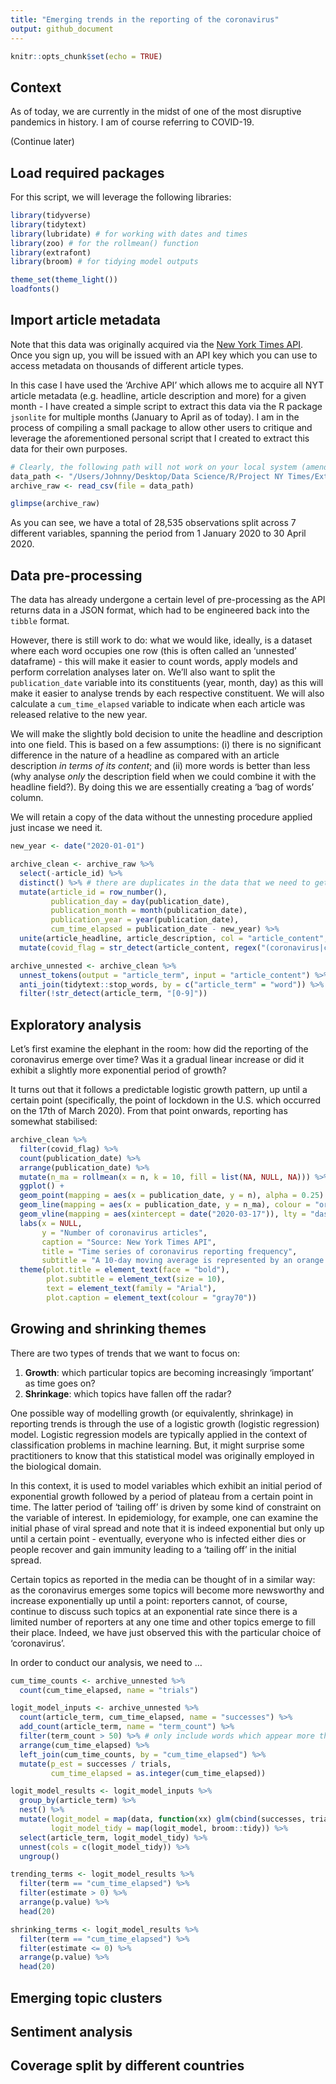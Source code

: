 ```yaml
---
title: "Emerging trends in the reporting of the coronavirus"
output: github_document
---
```


```r
knitr::opts_chunk$set(echo = TRUE)
```

## Context

As of today, we are currently in the midst of one of the most disruptive pandemics in history. I am of course referring to COVID-19.

(Continue later)

## Load required packages

For this script, we will leverage the following libraries:

```r
library(tidyverse)
library(tidytext)
library(lubridate) # for working with dates and times
library(zoo) # for the rollmean() function
library(extrafont)
library(broom) # for tidying model outputs

theme_set(theme_light())
loadfonts()
```

## Import article metadata

Note that this data was originally acquired via the [New York Times API](https://developer.nytimes.com/apis). Once you sign up, you will be issued with an API key which you can use to access metadata on thousands of different article types.

In this case I have used the 'Archive API' which allows me to acquire all NYT article metadata (e.g. headline, article description and more) for a given month - I have created a simple script to extract this data via the R package `jsonlite` for multiple months (January to April as of today). I am in the process of compiling a small package to allow other users to critique and leverage the aforementioned personal script that I created to extract this data for their own purposes. 

```r
# Clearly, the following path will not work on your local system (amend accordingly)
data_path <- "/Users/Johnny/Desktop/Data Science/R/Project NY Times/Extractor script/article-extractions/2020_1-to-4-extract.csv"
archive_raw <- read_csv(file = data_path)

glimpse(archive_raw)
```

As you can see, we have a total of 28,535 observations split across 7 different variables, spanning the period from 1 January 2020 to 30 April 2020. 

## Data pre-processing

The data has already undergone a certain level of pre-processing as the API returns data in a JSON format, which had to be engineered back into the `tibble` format.

However, there is still work to do: what we would like, ideally, is a dataset where each word occupies one row (this is often called an 'unnested' dataframe) - this will make it easier to count words, apply models and perform correlation analyses later on. We'll also want to split the `publication_date` variable into its constituents (year, month, day) as this will make it easier to analyse trends by each respective constituent. We will also calculate a `cum_time_elapsed` variable to indicate when each article was released relative to the new year.

We will make the slightly bold decision to unite the headline and description into one field. This is based on a few assumptions: (i) there is no significant difference in the nature of a headline as compared with an article description *in terms of its content*; and (ii) more words is better than less (why analyse *only* the description field when we could combine it with the headline field?). By doing this we are essentially creating a 'bag of words' column.

We will retain a copy of the data without the unnesting procedure applied just incase we need it.

```r
new_year <- date("2020-01-01")

archive_clean <- archive_raw %>%
  select(-article_id) %>%
  distinct() %>% # there are duplicates in the data that we need to get rid of
  mutate(article_id = row_number(),
         publication_day = day(publication_date),
         publication_month = month(publication_date),
         publication_year = year(publication_date),
         cum_time_elapsed = publication_date - new_year) %>%
  unite(article_headline, article_description, col = "article_content", sep = " ---- ") %>%
  mutate(covid_flag = str_detect(article_content, regex("(coronavirus|covid)", ignore_case = T)))

archive_unnested <- archive_clean %>%
  unnest_tokens(output = "article_term", input = "article_content") %>%
  anti_join(tidytext::stop_words, by = c("article_term" = "word")) %>%
  filter(!str_detect(article_term, "[0-9]"))
```

## Exploratory analysis

Let's first examine the elephant in the room: how did the reporting of the coronavirus emerge over time? Was it a gradual linear increase or did it exhibit a slightly more exponential period of growth? 

It turns out that it follows a predictable logistic growth pattern, up until a certain point (specifically, the point of lockdown in the U.S. which occurred on the 17th of March 2020). From that point onwards, reporting has somewhat stabilised:

```r
archive_clean %>% 
  filter(covid_flag) %>% 
  count(publication_date) %>%
  arrange(publication_date) %>%
  mutate(n_ma = rollmean(x = n, k = 10, fill = list(NA, NULL, NA))) %>%
  ggplot() +
  geom_point(mapping = aes(x = publication_date, y = n), alpha = 0.25) +
  geom_line(mapping = aes(x = publication_date, y = n_ma), colour = "orange1") +
  geom_vline(mapping = aes(xintercept = date("2020-03-17")), lty = "dashed", alpha = 0.50) +
  labs(x = NULL,
       y = "Number of coronavirus articles",
       caption = "Source: New York Times API",
       title = "Time series of coronavirus reporting frequency",
       subtitle = "A 10-day moving average is represented by an orange line") +
  theme(plot.title = element_text(face = "bold"),
        plot.subtitle = element_text(size = 10),
        text = element_text(family = "Arial"),
        plot.caption = element_text(colour = "gray70"))
```

## Growing and shrinking themes 

There are two types of trends that we want to focus on:

1. **Growth**: which particular topics are becoming increasingly 'important' as time goes on?
2. **Shrinkage**: which topics have fallen off the radar? 

One possible way of modelling growth (or equivalently, shrinkage) in reporting trends is through the use of a logistic growth (logistic regression) model. Logistic regression models are typically applied in the context of classification problems in machine learning. But, it might surprise some practitioners to know that this statistical model was originally employed in the biological domain.

In this context, it is used to model variables which exhibit an initial period of exponential growth followed by a period of plateau from a certain point in time. The latter period of 'tailing off' is driven by some kind of constraint on the variable of interest. In epidemiology, for example, one can examine the initial phase of viral spread and note that it is indeed exponential but only up until a certain point - eventually, everyone who is infected either dies or people recover and gain immunity leading to a 'tailing off' in the initial spread.

Certain topics as reported in the media can be thought of in a similar way: as the coronavirus emerges some topics will become more newsworthy and increase exponentially up until a point: reporters cannot, of course, continue to discuss such topics at an exponential rate since there is a limited number of reporters at any one time and other topics emerge to fill their place. Indeed, we have just observed this with the particular choice of 'coronavirus'.

In order to conduct our analysis, we need to ...

```r
cum_time_counts <- archive_unnested %>%
  count(cum_time_elapsed, name = "trials")

logit_model_inputs <- archive_unnested %>%
  count(article_term, cum_time_elapsed, name = "successes") %>%
  add_count(article_term, name = "term_count") %>%
  filter(term_count > 50) %>% # only include words which appear more than a certain number of times overall over the past 4 months - we want to identify the signal, not the noise
  arrange(cum_time_elapsed) %>%
  left_join(cum_time_counts, by = "cum_time_elapsed") %>%
  mutate(p_est = successes / trials,
         cum_time_elapsed = as.integer(cum_time_elapsed))

logit_model_results <- logit_model_inputs %>%
  group_by(article_term) %>%
  nest() %>%
  mutate(logit_model = map(data, function(xx) glm(cbind(successes, trials - successes) ~ cum_time_elapsed, family = "binomial", data = xx)),
         logit_model_tidy = map(logit_model, broom::tidy)) %>%
  select(article_term, logit_model_tidy) %>%
  unnest(cols = c(logit_model_tidy)) %>%
  ungroup()

trending_terms <- logit_model_results %>%
  filter(term == "cum_time_elapsed") %>%
  filter(estimate > 0) %>%
  arrange(p.value) %>%
  head(20) 

shrinking_terms <- logit_model_results %>%
  filter(term == "cum_time_elapsed") %>%
  filter(estimate <= 0) %>%
  arrange(p.value) %>%
  head(20) 
```


## Emerging topic clusters

## Sentiment analysis

## Coverage split by different countries
